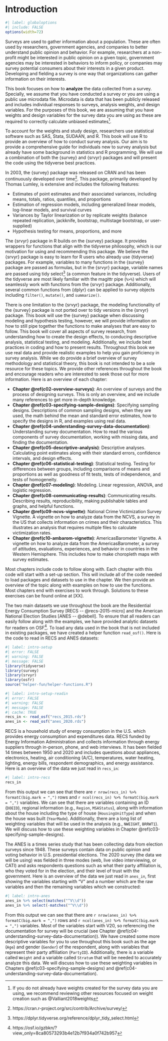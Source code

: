 \mainmatter

# Introduction {#c01-intro}

```r
#| label: globaloptions
#| include: FALSE
options(width=72)
```

Surveys are used to gather information about a population. These are often used by researchers, government agencies, and companies to better understand public opinion and behavior. For example, researchers at a non-profit might be interested in public opinion on a given topic, government agencies may be interested in behaviors to inform policy, or companies may survey potential consumers about their interests in a given product. Developing and fielding a survey is one way that organizations can gather information on their interests.

<!--Consider pulling out definitions into call out boxes or a glossary-->
This book focuses on how to **analyze** the data collected from a survey. Specially, we assume that you have conducted a survey or you are using a public use microdata file.  Microdata is data that has been publicly released and includes individual responses to surveys, analysis weights, and design variables. For the purposes of this book, we are assuming that you have weights and design variables for the survey data you are using as these are required to correctly calculate unbiased estimates^[If you do not already have weights created for the survey data you are using, we recommend reviewing other resources focused on weight creation such as @Valliant2018weights].  

To account for the weights and study design, researchers use statistical software such as SAS, Stata, SUDAAN, and R. This book will use R to provide an overview of how to conduct survey analysis. Our aim is to provide a comprehensive guide for individuals new to survey analysis but already have some background in statistics and R programming. We will use a combination of both the {survey} and {srvyr} packages and will present the code using the tidyverse best practices. 

In 2003, the {survey} package was released on CRAN and has been continuously developed over time^[https://cran.r-project.org/src/contrib/Archive/survey/]. This package, primarily developed by Thomas Lumley, is extensive and includes the following features:

- Estimates of point estimates and their associated variances, including means, totals, ratios, quantiles, and proportions
- Estimation of regression models, including generalized linear models, log-linear models, and survival curves
- Variances by Taylor linearization or by replicate weights (balance repeated replication, jackknife, bootstrap, multistage bootstrap, or user-supplied)
- Hypothesis testing for means, proportions, and more

The {srvyr} package in R builds on the {survey} package. It provides wrappers for functions that align with the tidyverse philosophy, which is our motivation for using and recommending this package. We believe the {srvyr} package is easy to learn for R users who already use {tidyverse} packages. For example, variables to many functions in the {survey} package are passed as formulas, but in the {srvyr} package, variable names are passed using tidy select^[https://dplyr.tidyverse.org/reference/dplyr_tidy_select.html] (a common feature in the tidyverse). Users of the tidyverse are most likely familiar with the magittr pipe (`%>%`) which will seamlessly work with functions from the {srvyr} package. Additionally, several common functions from {dplyr} can be applied to survey objects including `filter()`, `mutate()`, and `summarize()`. 

There is one limitation to the {srvyr} package, the modeling functionality of the {survey} package is not ported over to tidy versions in the {srvyr} package. This book will use the {survey} package when discussing modeling and hypothesis testing, however, we will provide information on how to still pipe together the functions to make analyses that are easy to follow.  This book will cover all aspects of survey research, from understanding how to create the design effects, to conducing descriptive analysis, statistical testing, and modeling.  Additionally, we include best practices in coding and how to present results. Throughout this book we use real data and provide realistic examples to help you gain proficiency in survey analysis. While we do provide a brief overview of survey methodology and statistical theory, this book is not intended to be a sole resource for these topics.  We provide other references throughout the book and encourage readers who are interested to seek those out for more information. Here is an overview of each chapter:

- **Chapter \@ref(c02-overview-surveys)**: An overview of surveys and the process of designing surveys. This is only an overview, and we include many references to get more in-depth knowledge.
- **Chapter \@ref(c03-specifying-sample-designs)**: Specifying sampling designs. Descriptions of common sampling designs, when they are used, the math behind the mean and standard error estimates, how to specify the designs in R, and examples using real data.
- **Chapter \@ref(c04-understanding-survey-data-documentation)**: Understanding survey documentation. How to read the various components of survey documentation, working with missing data, and finding the documentation.
- **Chapter \@ref(c05-descriptive-analysis)**: Descriptive analyses. Calculating point estimates along with their standard errors, confidence intervals, and design effects.
- **Chapter \@ref(c06-statistical-testing)**: Statistical testing. Testing for differences between groups, including comparisons of means and proportions as well as goodness of fit tests, tests of independence, and tests of homogeneity.
- **Chapter \@ref(c07-modeling)**: Modeling. Linear regression, ANOVA, and logistic regression.
- **Chapter \@ref(c08-communicating-results)**: Communicating results. Describing results, reproducibility, making publishable tables and graphs, and helpful functions.
- **Chapter \@ref(c09-ncvs-vignette)**: National Crime Victimization Survey Vignette. A vignette on how to analyze data from the NCVS, a survey in the US that collects information on crimes and their characteristics. This illustrates an analysis that requires multiple files to calculate victimization rates.
- **Chapter \@ref(c10-ambarom-vignette)**: AmericasBarometer Vignette. A vignette on how to analyze data from the AmericasBarometer, a survey of attitudes, evaluations, experiences, and behavior in countries in the Western Hemisphere. This includes how to make choropleth maps with survey estimates.

Most chapters include code to follow along with.  Each chapter with this code will start with a set-up section.  This will include all of the code needed to load packages and datasets to use in the chapter.  We then provide an overview of the topic along with examples on how to use the functions.  Most chapters end with exercises to work through.  Solutions to these exercises can be found online at [XX].

The two main datasets we use throughout the book are the Residential Energy Consumption Survey [RECS -- @recs-2015-micro] and the American National Election Studies [ANES -- @debell].  To ensure that all readers can easily follow along with the examples, we have provided analytic datasets for readers on OSF^[https://osf.io/gzbkn/?view_only=8ca80573293b4e12b7f934a0f742b957]. To load any data used in the book that is not included in existing packages, we have created a helper function `read_osf()`. Here is the code to read in RECS and ANES datasets: 

```r
#| label: intro-setup
#| error: FALSE
#| warning: FALSE
#| message: FALSE
library(tidyverse)
library(survey)
library(srvyr)
library(osfr)
source("helper-fun/helper-functions.R")
```

```r
#| label: intro-setup-readin
#| error: FALSE
#| warning: FALSE
#| message: FALSE
#| cache: TRUE
recs_in <- read_osf("recs_2015.rds")
anes_in <- read_osf("anes_2020.rds")
```


RECS is a household study of energy consumption in the U.S. which provides energy consumption and expenditures data. RECS funded by Energy Information Administration and collects information through energy suppliers through in-person, phone, and web interviews. It has been fielded 14 times between 1950 and 2020 and includes questions about appliances, electronics, heating, air conditioning (A/C), temperatures, water heating, lighting, energy bills, respondent demographics, and energy assistance.  Here is an overview of the data we just read in `recs_in`:

```r
#| label: intro-recs
recs_in
```

From this output we can see that there are `r nrow(recs_in) %>% formatC(big.mark = ",")` rows and `r ncol(recs_in) %>% formatC(big.mark = ",")` variables.  We can see that there are variables containing an ID (`DOEID`), regional information (e.g., `Region`, `MSAStatus`), along with information about the house including the type of house (`HousingUnitType`) and when the house was built (`YearMade`). Additionally, there are a long list of weighting variables that will be used in the analysis (e.g., `NWEIGHT`, `BRRWT1`).  We will discuss how to use these weighting variables in Chapter \@ref(c03-specifying-sample-designs).

The ANES is a times series study that has been collecting data from election surveys since 1948. These surveys contain data on public opinion and voting behavior in U.S. presidential elections. The 2020 survey (the data we will be using) was fielded in three modes (web, live video interviewing, or CATI) and asks respondents questions such as what their party affiliation is, who they voted for in the election, and their level of trust with the government. Here is an overview of the data we just read in `anes_in`, first showing the variables starting with "V" and a number which are the raw variables and then the remaining variables which we constructed:

```r
#| label: intro-anes
anes_in %>% select(matches("^V\\d"))
anes_in %>% select(-matches("^V\\d"))
```

From this output we can see that there are `r nrow(anes_in) %>% formatC(big.mark = ",")` rows and `r ncol(anes_in) %>% formatC(big.mark = ",")` variables.  Most of the variables start with V20, so referencing the documentation for survey will be crucial (see Chapter \@ref(c04-understanding-survey-data-documentation)).  We have created some more descriptive variables for you to use throughout this book such as the age (`Age`) and gender (`Gender`) of the respondent, along with variables that represent their party affiliation (`PartyID`). Additionally, there is a variable called `Weight` and a variable called `Stratum` that will be needed to accurately analyze this data.  We will discuss how to use these weighting variables in Chapters \@ref(c03-specifying-sample-designs) and \@ref(c04-understanding-survey-data-documentation).
